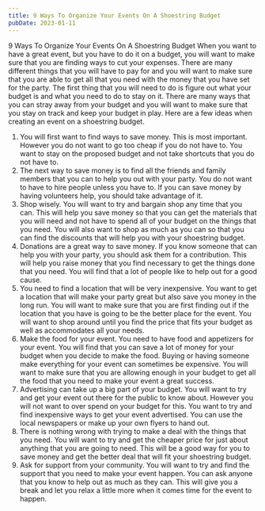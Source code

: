 ```yaml
---
title: 9 Ways To Organize Your Events On A Shoestring Budget
pubDate: 2023-01-11
---
```


9 Ways To Organize Your Events On A Shoestring Budget
When you want to have a great event, but you have to do it on a budget, you will want to make sure that you are finding ways to cut your expenses.  There are many different things that you will have to pay for and you will want to make sure that you are able to get all that you need with the money that you have set for the party.
The first thing that you will need to do is figure out what your budget is and what you need to do to stay on it. There are many ways that you can stray away from your budget and you will want to make sure that you stay on track and keep your budget in play.  Here are a few ideas when creating an event on a shoestring budget.
1. You will first want to find ways to save money. This is most important.  However you do not want to go too cheap if you do not have to.  You want to stay on the proposed budget and not take shortcuts that you do not have to. 
2.  The next way to save money is to find all the friends and family members that you can to help you out with your party.  You do not want to have to hire people unless you have to.  If you can save money by having volunteers help, you should take advantage of it.
3.  Shop wisely.  You will want to try and bargain shop any time that you can. This will help you save money so that you can get the materials that you will need and not have to spend all of your budget on the things that you need. You will also want to shop as much as you can so that you can find the discounts that will help you with your shoestring budget.
4.  Donations are a great way to save money.  If you know someone that can help you with your party, you should ask them for a contribution. This will help you raise money that you find necessary to get the things done that you need. You will find that a lot of people like to help out for a good cause.  
5.  You need to find a location that will be very inexpensive. You want to get a location that will make your party great but also save you money in the long run.  You will want to make sure that you are first finding out if the location that you have is going to be the better place for the event.  You will want to shop around until you find the price that fits your budget as well as accommodates all your needs.
6. Make the food for your event. You need to have food and appetizers for your event.  You will find that you can save a lot of money for your budget when you decide to make the food.  Buying or having someone make everything for your event can sometimes be expensive.  You will want to make sure that you are allowing enough in your budget to get all the food that you need to make your event a great success.
7.  Advertising can take up a big part of your budget. You will want to try and get your event out there for the public to know about. However you will not want to over spend on your budget for this. You want to try and find inexpensive ways to get your event advertised.  You can use the local newspapers or make up your own flyers to hand out.  
8. There is nothing wrong with trying to make a deal with the things that you need. You will want to try and get the cheaper price for just about anything that you are going to need. This will be a good way for you to save money and get the better deal that will fit your shoestring budget.
9.  Ask for support from your community. You will want to try and find the support that you need to make your event happen. You can ask anyone that you know to help out as much as they can. This will give you a break and let you relax a little more when it comes time for the event to happen.